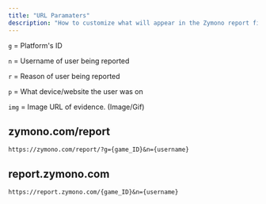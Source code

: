 ```yaml
---
title: "URL Paramaters"
description: "How to customize what will appear in the Zymono report field with URL paramaters"
---
```


`g` = Platform's ID

`n` = Username of user being reported

`r` = Reason of user being reported

`p` = What device/website the user was on

`img` = Image URL of evidence. (Image/Gif)

## zymono.com/report

`
https://zymono.com/report/?g={game_ID}&n={username}
`

## report.zymono.com

`
https://report.zymono.com/{game_ID}&n={username}
`
